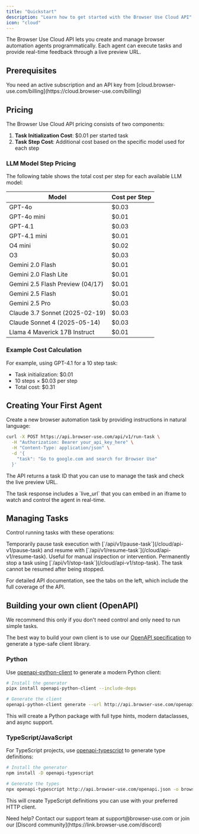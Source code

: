 ```yaml
---
title: "Quickstart"
description: "Learn how to get started with the Browser Use Cloud API"
icon: "cloud"
---
```


The Browser Use Cloud API lets you create and manage browser automation agents programmatically. Each agent can execute tasks and provide real-time feedback through a live preview URL.

## Prerequisites

<Note>
  You need an active subscription and an API key from
  [cloud.browser-use.com/billing](https://cloud.browser-use.com/billing)
</Note>

## Pricing

The Browser Use Cloud API pricing consists of two components:

1. **Task Initialization Cost**: $0.01 per started task
2. **Task Step Cost**: Additional cost based on the specific model used for each step

### LLM Model Step Pricing

The following table shows the total cost per step for each available LLM model:

| Model                            | Cost per Step |
| -------------------------------- | ------------- |
| GPT-4o                           | $0.03         |
| GPT-4o mini                      | $0.01         |
| GPT-4.1                          | $0.03         |
| GPT-4.1 mini                     | $0.01         |
| O4 mini                          | $0.02         |
| O3                               | $0.03         |
| Gemini 2.0 Flash                 | $0.01         |
| Gemini 2.0 Flash Lite            | $0.01         |
| Gemini 2.5 Flash Preview (04/17) | $0.01         |
| Gemini 2.5 Flash                 | $0.01         |
| Gemini 2.5 Pro                   | $0.03         |
| Claude 3.7 Sonnet (2025-02-19)   | $0.03         |
| Claude Sonnet 4 (2025-05-14)     | $0.03         |
| Llama 4 Maverick 17B Instruct    | $0.01         |

### Example Cost Calculation

For example, using GPT-4.1 for a 10 step task:

- Task initialization: $0.01
- 10 steps × $0.03 per step
- Total cost: $0.31

## Creating Your First Agent

Create a new browser automation task by providing instructions in natural language:

```bash
curl -X POST https://api.browser-use.com/api/v1/run-task \
  -H "Authorization: Bearer your_api_key_here" \
  -H "Content-Type: application/json" \
  -d '{
    "task": "Go to google.com and search for Browser Use"
  }'
```

The API returns a task ID that you can use to manage the task and check the live preview URL.

<Note>
  The task response includes a `live_url` that you can embed in an iframe to
  watch and control the agent in real-time.
</Note>

## Managing Tasks

Control running tasks with these operations:

<AccordionGroup>
  <Accordion title="Pause/Resume Tasks">
    Temporarily pause task execution with [`/api/v1/pause-task`](/cloud/api-v1/pause-task) and resume with
    [`/api/v1/resume-task`](/cloud/api-v1/resume-task). Useful for manual inspection or intervention.
  </Accordion>

  <Accordion title="Stop Tasks">
    Permanently stop a task using [`/api/v1/stop-task`](/cloud/api-v1/stop-task). The task cannot be
    resumed after being stopped.
  </Accordion>
</AccordionGroup>

For detailed API documentation, see the tabs on the left, which include the full coverage of the API.

## Building your own client (OpenAPI)

<Note>
  We recommend this only if you don't need control and only need to run simple
  tasks.
</Note>

The best way to build your own client is to use our [OpenAPI specification](http://api.browser-use.com/openapi.json) to generate a type-safe client library.

### Python

Use [openapi-python-client](https://github.com/openapi-generators/openapi-python-client) to generate a modern Python client:

```bash
# Install the generator
pipx install openapi-python-client --include-deps

# Generate the client
openapi-python-client generate --url http://api.browser-use.com/openapi.json
```

This will create a Python package with full type hints, modern dataclasses, and async support.

### TypeScript/JavaScript

For TypeScript projects, use [openapi-typescript](https://www.npmjs.com/package/openapi-typescript) to generate type definitions:

```bash
# Install the generator
npm install -D openapi-typescript

# Generate the types
npx openapi-typescript http://api.browser-use.com/openapi.json -o browser-use-api.ts
```

This will create TypeScript definitions you can use with your preferred HTTP client.

<Note>
  Need help? Contact our support team at support@browser-use.com or join our
  [Discord community](https://link.browser-use.com/discord)
</Note>
